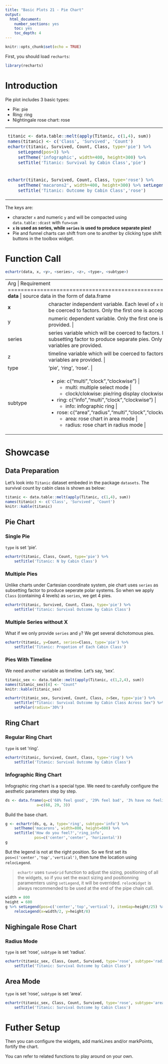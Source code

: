 ```yaml
---
title: "Basic Plots 21 - Pie Chart"
output: 
  html_document: 
    number_sections: yes
    toc: yes
    toc_depth: 4
---
```


```r
knitr::opts_chunk$set(echo = TRUE)
```

First, you should load `recharts`:
```r
library(recharts)
```

# Introduction

Pie plot includes 3 basic types:

- Pie: pie
- Ring: ring
- Nightingale rose chart: rose

<table id='intro'>
<tr><td>
```r
titanic <- data.table::melt(apply(Titanic, c(1,4), sum))
names(titanic) <- c('Class', 'Survived', 'Count')
echartr(titanic, Survived, Count, Class, type='pie') %>% 
    setLegend(pos=3) %>%
    setTheme('infographic', width=400, height=300) %>%
    setTitle('Titanic: Survival by Cabin Class','pie')
```
</td>
<td>
```r
echartr(titanic, Survived, Count, Class, type='ring') %>% 
    setTheme('roma', width=400, height=300) %>% setLegend(pos=3) %>%
    setTitle('Titanic: Outcome by Cabin Class','ring')
```
</td></tr>
<tr><td>
```r
echartr(titanic, Survived, Count, Class, type='rose') %>% 
    setTheme('macarons2', width=400, height=300) %>% setLegend(pos=3) %>%
    setTitle('Titanic: Outcome by Cabin Class','rose')
```
</td><td>

</td></tr>
</table>

The keys are:

- character `x` and numeric `y` and will be compacted using `data.table::dcast` with `fun=sum`
- **`x` is used as series, while `series` is used to produce separate pies!**
- Pie and funnel charts can shift from one to another by clicking type shift buttons in the toolbox widget.

# Function Call

```r
echartr(data, x, <y>, <series>, <z>, <type>, <subtype>)
```

+--------+--------------------------------------------------------------------+
| Arg    |  Requirement                                                       |
+========+====================================================================+
| **data** | source data in the form of data.frame                            |
+--------+--------------------------------------------------------------------+
| **x**  | character independent variable. Each level of `x` is treated as a data series. Other type will be coerced to factors. Only the first one is accepted if multiple variables are provided. |
+--------+--------------------------------------------------------------------+
| y      | numeric dependent variable. Only the first one is accepted if multiple variables are provided. |
+--------+--------------------------------------------------------------------+
| series | series variable which will be coerced to factors. Each level of `series` is treated as a subsetting factor to produce separate pies. Only the first one is accepted if multiple variables are provided. |
+--------+--------------------------------------------------------------------+
|  z     | timeline variable which will be coerced to factors. Only the first one is accepted if multiple variables are provided. |
+--------+--------------------------------------------------------------------+
| type   | 'pie', 'ring', 'rose'. |
+--------+--------------------------------------------------------------------+
| subtype| - pie: c("multi","clock","clockwise") | 
|        |     + multi: multiple select mode |
|        |     + clock/clokwise: pie/ring display clockwise |
|        | - ring: c("info","multi","clock","clockwise") |
|        |     + info: infographic ring |
|        | - rose: c("area","radius","multi","clock","clockwise") |
|        |     + area: rose chart in area mode |
|        |     + radius: rose chart in radius mode |
+--------+--------------------------------------------------------------------+


# Showcase

## Data Preparation

Let's look into `Titanic` dataset embeded in the package `datasets`. The survival count by cabin class is shown as below:

```r
titanic <- data.table::melt(apply(Titanic, c(1,4), sum))
names(titanic) <- c('Class', 'Survived', 'Count')
knitr::kable(titanic)
```

## Pie Chart

### Single Pie

`type` is set 'pie'.

```r
echartr(titanic, Class, Count, type='pie') %>%
    setTitle('Titanic: N by Cabin Class')
```

### Multiple Pies

Unlike charts under Cartesian coordinate system, pie chart uses `series` as subsetting factor to produce seperate polar systems. So when we apply `Class` (containing 4 levels) as `series`, we get 4 pies.

```r
echartr(titanic, Survived, Count, Class, type='pie') %>%
    setTitle('Titanic: Survival Outcome by Cabin Class')
```

### Multiple Series without X

What if we only provide `series` and `y`? We get several dichotomous pies.

```r
echartr(titanic, y=Count, series=Class, type='pie') %>%
    setTitle('Titanic: Propotion of Each Cabin Class')
```

### Pies With Timeline

We need another variable as timeline. Let's say, 'sex'.

```r
titanic_sex <- data.table::melt(apply(Titanic, c(1,2,4), sum))
names(titanic_sex)[4] <- "Count"
knitr::kable(titanic_sex)
```

```r
echartr(titanic_sex, Survived, Count, Class, z=Sex, type='pie') %>% 
    setTitle("Titanic: Survival Outcome by Cabin Class Across Sex") %>%
    setPolar(radius='30%')
```

## Ring Chart

### Regular Ring Chart

`type` is set 'ring'.

```r
echartr(titanic, Survived, Count, Class, type='ring') %>%
    setTitle('Titanic: Survival Outcome by Cabin Class')
```

### Infographic Ring Chart

Infographic ring chart is a special type. We need to carefully configure the aesthetic parameters step by step.

```r
ds <- data.frame(q=c('68% feel good', '29% feel bad', '3% have no feelings'),
              a=c(68, 29, 3))
```

Build the base chart.

```r
g <- echartr(ds, q, a, type='ring', subtype='info') %>% 
    setTheme('macarons', width=800, height=600) %>%
    setTitle('How do you feel?','ring_info', 
             pos=c('center','center', 'horizontal'))
g
```

But the legend is not at the right position. So we first set its `pos=c('center','top','vertical')`, then tune the location using `relocLegend`. 

> `echartr` uses `tuneGrid` function to adjust the sizing, positioning of all the widgets, so if you set the exact sizing and positionning paramemters using `setLegend`, it will be overrided. `relocWidget` is always recommended to be used at the end of the pipe chain call. 

```r
width = 800
height = 600
g %>% setLegend(pos=c('center','top','vertical'), itemGap=height/25) %>%
    relocLegend(x=width/2, y=height/8)
```

## Nighingale Rose Chart 

### Radius Mode

`type` is set 'rose', `subtype` is set 'radius'.

```r
echartr(titanic_sex, Class, Count, Survived, type='rose', subtype='radius') %>%
    setTitle('Titanic: Survival Outcome by Cabin Class') 
```

## Area Mode

`type` is set 'rose', `subtype` is set 'area'.

```r
echartr(titanic_sex, Class, Count, Survived, type='rose', subtype='area') %>%
    setTitle('Titanic: Survival Outcome by Cabin Class') 
```


# Futher Setup

Then you can configure the widgets, add markLines and/or markPoints, fortify the chart.

You can refer to related functions to play around on your own.


